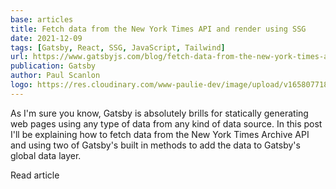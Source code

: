 ```yaml
---
base: articles
title: Fetch data from the New York Times API and render using SSG
date: 2021-12-09
tags: [Gatsby, React, SSG, JavaScript, Tailwind]
url: https://www.gatsbyjs.com/blog/fetch-data-from-the-new-york-times-api-using-ssg
publication: Gatsby
author: Paul Scanlon
logo: https://res.cloudinary.com/www-paulie-dev/image/upload/v1658077182/paulie.dev/Logos/gatsby-logo_dgbkjm.png
---
```


As I'm sure you know, Gatsby is absolutely brills for statically generating web pages using any type of data from any
kind of data source. In this post I'll be explaining how to fetch data from the New York Times Archive API and using two
of Gatsby's built in methods to add the data to Gatsby's global data layer.

<CtaExternal href='https://www.gatsbyjs.com/blog/fetch-data-from-the-new-york-times-api-using-ssg'>
  Read article
</CtaExternal>
